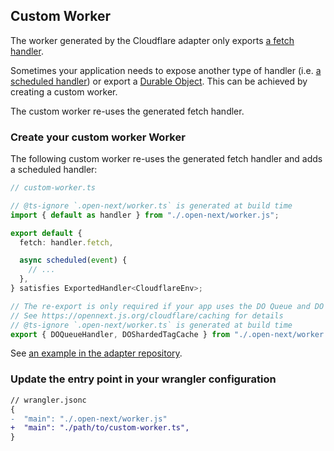 ## Custom Worker

The worker generated by the Cloudflare adapter only exports [a fetch handler](https://developers.cloudflare.com/workers/runtime-apis/handlers/fetch/).

Sometimes your application needs to expose another type of handler (i.e. [a scheduled handler](https://developers.cloudflare.com/workers/runtime-apis/handlers/scheduled/)) or export a [Durable Object](https://developers.cloudflare.com/durable-objects/api/base/). This can be achieved by creating a custom worker.

The custom worker re-uses the generated fetch handler.

### Create your custom worker Worker

The following custom worker re-uses the generated fetch handler and adds a scheduled handler:

```ts
// custom-worker.ts

// @ts-ignore `.open-next/worker.ts` is generated at build time
import { default as handler } from "./.open-next/worker.js";

export default {
  fetch: handler.fetch,

  async scheduled(event) {
    // ...
  },
} satisfies ExportedHandler<CloudflareEnv>;

// The re-export is only required if your app uses the DO Queue and DO Tag Cache
// See https://opennext.js.org/cloudflare/caching for details
// @ts-ignore `.open-next/worker.ts` is generated at build time
export { DOQueueHandler, DOShardedTagCache } from "./.open-next/worker.js";
```

See [an example in the adapter repository](https://github.com/opennextjs/opennextjs-cloudflare/blob/main/examples/playground14/worker.ts).

### Update the entry point in your wrangler configuration

```diff
// wrangler.jsonc
{
-  "main": "./.open-next/worker.js"
+  "main": "./path/to/custom-worker.ts",
}
```
